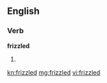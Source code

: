 ==English==

===Verb===
'''frizzled'''

# {{past of|[[frizzle]]}}

[[kn:frizzled]]
[[mg:frizzled]]
[[vi:frizzled]]